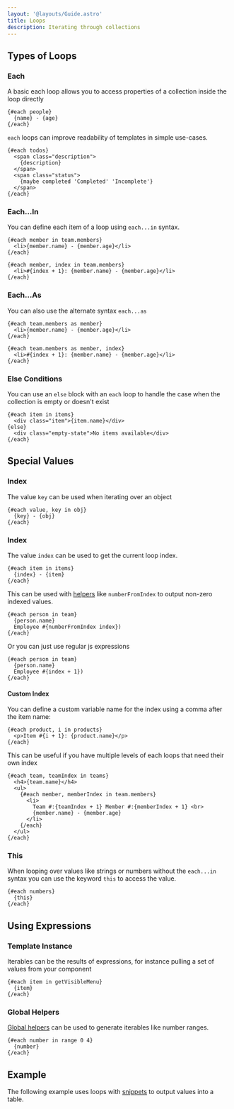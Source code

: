 ```yaml
---
layout: '@layouts/Guide.astro'
title: Loops
description: Iterating through collections
---
```


## Types of Loops

### Each

A basic each loop allows you to access properties of a collection inside the loop directly

```sui
{#each people}
  {name} - {age}
{/each}
```


`each` loops can improve readability of templates in simple use-cases.
```sui
{#each todos}
  <span class="description">
    {description}
  </span>
  <span class="status">
    {maybe completed 'Completed' 'Incomplete'}
  </span>
{/each}
```

### Each...In

You can define each item of a loop using `each...in` syntax.

```sui
{#each member in team.members}
  <li>{member.name} - {member.age}</li>
{/each}
```

```sui
{#each member, index in team.members}
  <li>#{index + 1}: {member.name} - {member.age}</li>
{/each}
```

### Each...As

You can also use the alternate syntax `each...as`

```sui
{#each team.members as member}
  <li>{member.name} - {member.age}</li>
{/each}
```

```sui
{#each team.members as member, index}
  <li>#{index + 1}: {member.name} - {member.age}</li>
{/each}
```


### Else Conditions

You can use an `else` block with an `each` loop to handle the case when the collection is empty or doesn't exist

```sui
{#each item in items}
  <div class="item">{item.name}</div>
{else}
  <div class="empty-state">No items available</div>
{/each}
```

## Special Values

### Index

The value `key` can be used when iterating over an object

```sui
{#each value, key in obj}
  {key} - {obj}
{/each}
```

### Index

The value `index` can be used to get the current loop index.

```sui
{#each item in items}
  {index} - {item}
{/each}
```

This can be used with [helpers](/templates/helpers) like `numberFromIndex` to output non-zero indexed values.

```sui
{#each person in team}
  {person.name}
  Employee #{numberFromIndex index})
{/each}
```

Or you can just use regular js expressions
```sui
{#each person in team}
  {person.name}
  Employee #{index + 1})
{/each}
```

#### Custom Index

You can define a custom variable name for the index using a comma after the item name:

```sui
{#each product, i in products}
  <p>Item #{i + 1}: {product.name}</p>
{/each}
```

This can be useful if you have multiple levels of each loops that need their own index

```sui
{#each team, teamIndex in teams}
  <h4>{team.name}</h4>
  <ul>
    {#each member, memberIndex in team.members}
      <li>
        Team #:{teamIndex + 1} Member #:{memberIndex + 1} <br>
        {member.name} - {member.age}
      </li>
    {/each}
  </ul>
{/each}
```

### This

When looping over values like strings or numbers without the `each...in` syntax you can use the keyword `this` to access the value.

```sui
{#each numbers}
  {this}
{/each}
```

## Using Expressions

### Template Instance

Iterables can be the results of expressions, for instance pulling a set of values from your component

```sui
{#each item in getVisibleMenu}
  {item}
{/each}
```


### Global Helpers

[Global helpers](/templates/helpers) can be used to generate iterables like number ranges.

```sui
{#each number in range 0 4}
  {number}
{/each}
```


## Example

The following example uses loops with [snippets](/api/templates/snippets) to output values into a table.

<PlaygroundExample id="snippets" direction="horizontal"></PlaygroundExample>
